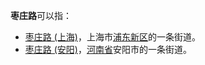 '''枣庄路'''可以指：
* [[枣庄路_(上海)|枣庄路 (上海)]]，上海市[[浦东新区|浦东新区]]的一条街道。
* [[枣庄路_(安阳)|枣庄路 (安阳)]]，[[河南省|河南省]]安阳市的一条街道。
{{disambig|Cat=街道名消歧义}}